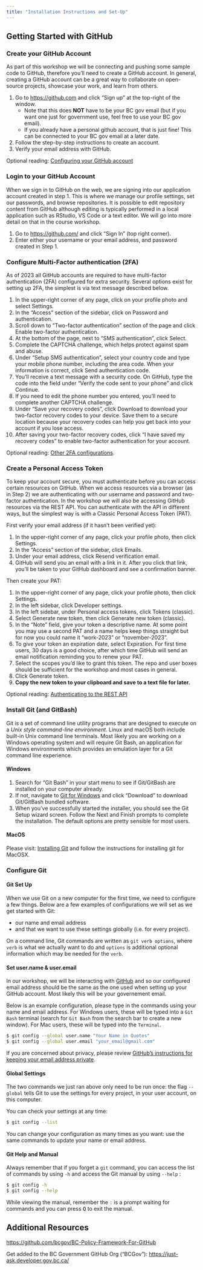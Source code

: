 ```yaml
---
title: "Installation Instructions and Set-Up"
---
```


## Getting Started with GitHub

### Create your GitHub Account

As part of this workshop we will be connecting and pushing some sample code to GitHub, therefore you'll need to create a GitHub account. In general, creating a GitHub account can be a great way to collaborate on open-source projects, showcase your work, and learn from others.

1.  Go to [https://github.com](https://github.com) and click "Sign up" at the top-right of the window.
    * Note that this does **NOT** have to be your BC gov email (but if you want one just for government use, feel free to use your BC gov email). 
    * If you already have a personal github account, that is just fine! This can be connected to your BC gov email at a later date.
2.  Follow the step-by-step instructions to create an account.
3.  Verify your email address with GitHub.

Optional reading: [Configuring your GitHub account](https://docs.github.com/en/get-started/onboarding/getting-started-with-your-github-account#part-1-configuring-your-github-account)

### Login to your GitHub Account

When we sign in to GitHub on the web, we are signing into our application account created in step 1. This is where we manage our profile settings, set our passwords, and browse repositories. It is possible to edit repository content from GitHub although editing is typically performed in a local application such as RStudio, VS Code or a text editor. We will go into more detail on that in the course workshop.

1.  Go to [https://github.com/](https://github.com) and click "Sign In" (top right corner).\
2.  Enter either your username or your email address, and password created in Step 1.

### Configure Multi-Factor authentication (2FA)

As of 2023 all GitHub accounts are required to have multi-factor authentication (2FA) configured for extra security. Several options exist for setting up 2FA, the simplest is via text message described below.

1.  In the upper-right corner of any page, click on your profile photo and select Settings.
2.  In the "Access" section of the sidebar, click on Password and authentication.
3.  Scroll down to "Two-factor authentication" section of the page and click Enable two-factor authentication.
4.  At the bottom of the page, next to "SMS authentication", click Select.
5.  Complete the CAPTCHA challenge, which helps protect against spam and abuse.
6.  Under "Setup SMS authentication", select your country code and type your mobile phone number, including the area code. When your information is correct, click Send authentication code.
7.  You'll receive a text message with a security code. On GitHub, type the code into the field under "Verify the code sent to your phone" and click Continue.
8.  If you need to edit the phone number you entered, you'll need to complete another CAPTCHA challenge.
9.  Under "Save your recovery codes", click Download to download your two-factor recovery codes to your device. Save them to a secure location because your recovery codes can help you get back into your account if you lose access.
10. After saving your two-factor recovery codes, click "I have saved my recovery codes" to enable two-factor authentication for your account.

Optional reading: [Other 2FA configurations](https://docs.github.com/en/authentication/securing-your-account-with-two-factor-authentication-2fa/configuring-two-factor-authentication).

### Create a Personal Access Token

To keep your account secure, you must authenticate before you can access certain resources on GitHub. When we access resources via a browser (as in Step 2) we are authenticating with our username and password and two-factor authentication. In the workshop we will also be accessing GitHub resources via the REST API. You can authenticate with the API in different ways, but the simplest way is with a Classic Personal Access Token (PAT).

First verify your email address (if it hasn't been verified yet):

1.  In the upper-right corner of any page, click your profile photo, then click Settings.
2.  In the "Access" section of the sidebar, click Emails.
3.  Under your email address, click Resend verification email.
4.  GitHub will send you an email with a link in it. After you click that link, you'll be taken to your GitHub dashboard and see a confirmation banner.

Then create your PAT:

1.  In the upper-right corner of any page, click your profile photo, then click Settings.
2.  In the left sidebar, click Developer settings.
3.  In the left sidebar, under Personal access tokens, click Tokens (classic).
4.  Select Generate new token, then click Generate new token (classic).
5.  In the "Note" field, give your token a descriptive name. At some point you may use a second PAT and a name helps keep things straight but for now you could name it "work-2023" or "november-2023".
6.  To give your token an expiration date, select Expiration. For first time users, 30 days is a good choice, after which time GitHub will send an email notification reminding you to renew your PAT.
7.  Select the scopes you'd like to grant this token. The repo and user boxes should be sufficient for the workshop and most cases in general.
8.  Click Generate token.
9.  **Copy the new token to your clipboard and save to a text file for later.**

Optional reading: [Authenticating to the REST API](https://docs.github.com/en/rest/overview/authenticating-to-the-rest-api?apiVersion=2022-11-28)

### Install Git (and GitBash) {.tabset}

Git is a set of command line utility programs that are designed to execute on a *Unix style command-line environment*. Linux and macOS both include built-in Unix command line terminals. Most likely you are working on a Windows operating system and will require Git Bash, an application for Windows environments which provides an emulation layer for a Git command line experience.

#### Windows

1.  Search for "Git Bash" in your start menu to see if Git/GitBash are installed on your computer already.\
2.  If not, navigate to [Git for Windows](https://gitforwindows.org) and click "Download" to download Git/GitBash bundled software.
3.  When you've successfully started the installer, you should see the Git Setup wizard screen. Follow the Next and Finish prompts to complete the installation. The default options are pretty sensible for most users.

#### MacOS

Please visit: [Installing Git](https://www.atlassian.com/git/tutorials/install-git) and follow the instructions for installing git for MacOSX.

### Configure Git

#### Git Set Up

When we use Git on a new computer for the first time, we need to configure a few things. Below are a few examples of configurations we will set as we get started with Git:

-   our name and email address
-   and that we want to use these settings globally (i.e. for every project).

On a command line, Git commands are written as `git verb options`, where `verb` is what we actually want to do and `options` is additional optional information which may be needed for the `verb`.

#### Set user.name & user.email

In our workshop, we will be interacting with [GitHub](https://github.com/) and so our configured email address should be the same as the one used when setting up your GitHub account. Most likely this will be your governement email.

Below is an example configuration, please type in the commands using your name and email address. For Windows users, these will be typed into a `Git Bash` terminal (search for `Git Bash` from the search bar to create a new window). For Mac users, these will be typed into the `Terminal`. 

```bash       
$ git config --global user.name "Your Name in Quotes"
$ git config --global user.email "your_email@gmail.com"
```

If you are concerned about privacy, please review [GitHub's instructions for keeping your email address private](https://help.github.com/articles/keeping-your-email-address-private/).

#### Global Settings

The two commands we just ran above only need to be run once: the flag `--global` tells Git to use the settings for every project, in your user account, on this computer.

You can check your settings at any time:

```bash         
$ git config --list
```

You can change your configuration as many times as you want: use the same commands to update your name or email address.

#### Git Help and Manual

Always remember that if you forget a `git` command, you can access the list of commands by using `-h` and access the Git manual by using `--help` :

```bash         
$ git config -h
$ git config --help
```

While viewing the manual, remember the `:` is a prompt waiting for commands and you can press <kbd>Q</kbd> to exit the manual.

## Additional Resources

[https://github.com/bcgov/BC-Policy-Framework-For-GitHub](https://github.com/bcgov/BC-Policy-Framework-For-GitHub)

Get added to the BC Government GitHub Org ("BCGov"): [https://just-ask.developer.gov.bc.ca/](https://just-ask.developer.gov.bc.ca/)
